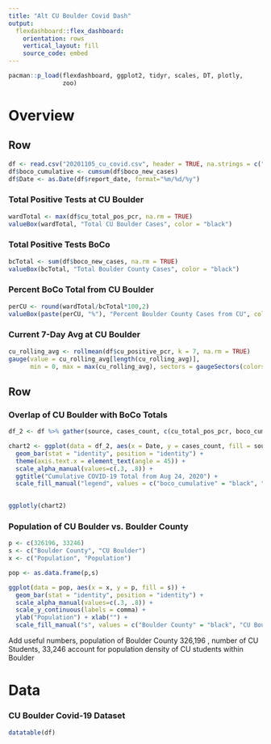 ```yaml
---
title: "Alt CU Boulder Covid Dash"
output: 
  flexdashboard::flex_dashboard:
    orientation: rows
    vertical_layout: fill
    source_code: embed
---
```


<!--- .css scripts can be added directly into html markdown docs --->
<style>                     
.navbar {
  background-color:black;
  border-color:black;
}
.navbar-brand {
color:gold!important;
}
</style> 
<!--- the example above changes the header bars colors --->


```r
pacman::p_load(flexdashboard, ggplot2, tidyr, scales, DT, plotly,
               zoo)
```

Overview
=======================================================================

Row
-----------------------------------------------------------------------

```r
df <- read.csv("20201105_cu_covid.csv", header = TRUE, na.strings = c("",NA))   #readin
df$boco_cumulative <- cumsum(df$boco_new_cases)                                 #cumulative sum BoCo
df$Date <- as.Date(df$report_date, format="%m/%d/%y")                           #format date
```

### Total Positive Tests at CU Boulder

```r
wardTotal <- max(df$cu_total_pos_pcr, na.rm = TRUE)
valueBox(wardTotal, "Total CU Boulder Cases", color = "black")
```

### Total Positive Tests BoCo

```r
bcTotal <- sum(df$boco_new_cases, na.rm = TRUE)
valueBox(bcTotal, "Total Boulder County Cases", color = "black")
```

### Percent BoCo Total from CU Boulder

```r
perCU <- round(wardTotal/bcTotal*100,2)
valueBox(paste(perCU, "%"), "Percent Boulder County Cases from CU", color = "gold")
```

### Current 7-Day Avg at CU Boulder

```r
cu_rolling_avg <- rollmean(df$cu_positive_pcr, k = 7, na.rm = TRUE)          #7 day average CU Boulder
gauge(value = cu_rolling_avg[length(cu_rolling_avg)],
      min = 0, max = max(cu_rolling_avg), sectors = gaugeSectors(colors = "gold"))
```

Row
-----------------------------------------------------------------------

### Overlap of CU Boulder with BoCo Totals

```r
df_2 <- df %>% gather(source, cases_count, c(cu_total_pos_pcr, boco_cumulative))

chart2 <- ggplot(data = df_2, aes(x = Date, y = cases_count, fill = source, alpha = source)) + 
  geom_bar(stat = "identity", position = "identity") +
  theme(axis.text.x = element_text(angle = 45)) + 
  scale_alpha_manual(values=c(.3, .8)) +
  ggtitle("Cumulative COVID-19 Total from Aug 24, 2020") +
  scale_fill_manual("legend", values = c("boco_cumulative" = "black", "cu_total_pos_pcr" = "gold"))
  

ggplotly(chart2)
```

### Population of CU Boulder vs. Boulder County

```r
p <- c(326196, 33246)
s <- c("Boulder County", "CU Boulder")
x <- c("Population", "Population")

pop <- as.data.frame(p,s)

ggplot(data = pop, aes(x = x, y = p, fill = s)) + 
  geom_bar(stat = "identity", position = "identity") +
  scale_alpha_manual(values=c(.3, .8)) + 
  scale_y_continuous(labels = comma) +
  ylab("Population") + xlab("") +
  scale_fill_manual("s", values = c("Boulder County" = "black", "CU Boulder" = "gold"))
```

Add useful numbers, population of Boulder County 326,196 , number of CU Students, 33,246 account for population density of CU students within Boulder

Data
==============================================================

### CU Boulder Covid-19 Dataset

```r
datatable(df)
```